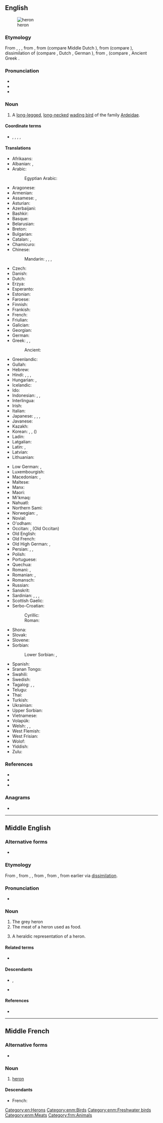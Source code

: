 {{also|Heron|héron}}
==English==
{{slim-wikipedia|dab=heron (disambiguation)|heron}}

[[Image:Urban Heron.JPG|thumb|heron]]

===Etymology===
From {{inh|en|enm|heron}}, {{m|enm|heroun}}, {{m|enm|heiron}}, from {{der|en|xno|heiron}}, from {{der|en|odt|*heigero}} (compare Middle Dutch {{m|dum|heiger}}), from {{der|en|gem-pro|*haigrô}} (compare {{cog|sv|häger}}), dissimilation of {{m|gem-pro|*hraigrô}} (compare {{cog|ang|hrāgra}}, Dutch {{m|nl|reiger}}, German {{m|de|Reiher}}), from {{etyl|ine-pro|en}} {{m|ine-pro|*(s)kreik-}}, {{m|ine-pro|*(s)kreig-||to screech, creak}} (compare {{cog|cy|crëyr||heron}}, Ancient Greek {{m|grc|κρίζω||to creak, screech}}.

===Pronunciation===
* {{IPA|/ˈhɛ.ɹən/|lang=en}}
* {{audio|en-us-heron.ogg|Audio (US)|lang=en}}
* {{rhymes|ɛɹən|lang=en}}

===Noun===
{{en-noun}}

# A [[long-legged]], [[long-necked]] [[wading bird]] of the family [[Ardeidae]].

====Coordinate terms====
* {{sense|a wading bird}} {{l|en|egret}}, {{l|en|bittern}}, {{l|en|crane}}, {{l|en|heronsew}}, {{l|en|stork}}

====Translations====
{{trans-top|bird}}
* Afrikaans: {{t|af|reier}}
* Albanian: {{t+|sq|gatë|f}}, {{t|sq|çapkë|f}}
* Arabic: {{t|ar|بَلَشُون}}
*: Egyptian Arabic: {{t|arz|بلشون|m|tr=balshon|sc=Arab}}
* Aragonese: {{t|an|garra}}
* Armenian: {{t+|hy|ձկնկուլ}}
* Assamese: {{t|as|বগলী}}, {{t|as|বগ}}
* Asturian: {{t+|ast|garza|f}}
* Azerbaijani: {{t|az|vağ}}
* Bashkir: {{t|ba|селән|sc=Cyrl}}
* Basque: {{t|eu|koartza}}
* Belarusian: {{t|be|чапля|f|tr=čáplja}}
* Breton: {{t+|br|kerc’heiz|f}}
* Bulgarian: {{t+|bg|чапла|f|tr=čápla}}
* Catalan: {{t|ca|agró}}, {{t|ca|ardeid}}
* Chamicuro: {{t|ccc|askoli}}
* Chinese:
*: Mandarin: {{t+|cmn|蒼鷺|sc=Hani}}, {{t+|cmn|苍鹭|tr=cānglù|sc=Hani}}, {{t+|cmn|鷺|sc=Hani}}, {{t+|cmn|鹭|tr=lù|sc=Hani}}
* Czech: {{t+|cs|volavka|f}}
* Danish: {{t+|da|hejre|c}}
* Dutch: {{t+|nl|reiger|m}}
* Erzya: {{t|myv|сёнксь}}
* Esperanto: {{t+|eo|ardeo}}
* Estonian: {{t|et|haigur}}
* Faroese: {{t+|fo|hegri}}
* Finnish: {{t+|fi|haikara}}
* Frankish: {{t|frk|haigru|m}}
* French: {{t+|fr|héron|m}}
* Friulian: {{t|fur|airon}}
* Galician: {{t|gl|garza}}
* Georgian: {{t|ka|ყანჩა}}
* German: {{t+|de|Reiher|m}}
* Greek: {{t+|el|ερωδιός|m}}, {{t|el|αρδέα|f}}, {{t+|el|τσικνιάς|m}}
*: Ancient: {{t|grc|ἐρῳδιός|m}}
* Greenlandic: {{t|kl|qeriiaq}}
* Gullah: {{t|gul|pojo}}
* Hebrew: {{t+|he|אֲנָפָה|f|tr=anafá}}
* Hindi: {{t|hi|वगुला|tr=vagulā}}, {{t+|hi|बगला|m}}, {{t+|hi|बगुला|m}}, {{t+|hi|बक|m}}
* Hungarian: {{t+|hu|gém}}, {{t+|hu|kócsag}}
* Icelandic: {{t+|is|hegri|m}}
* Ido: {{t+|io|herono}}
* Indonesian: {{t+|id|kuntul}}, {{t+|id|kowak}}, {{t+|id|cangak}}
* Interlingua: {{t|ia|hairon}}
* Irish: {{t|ga|corr}}
* Italian: {{t+|it|airone|m}}
* Japanese: {{t+|ja|鷺|tr=さぎ, sagi}}, {{t|ja|サギ|tr=sagi}}, {{t|ja|白鷺|tr=しらさぎ, shirasagi}}, {{t|ja|シラサギ|tr=shirasagi}}
* Javanese: {{t+|jv|blekok}}
* Kazakh: {{t|kk|құтан|tr=kutan|sc=Cyrl}}
* Korean: {{t|ko|왜가리}}, {{t+|ko|해오라기|tr=haeoragi}}, {{t+|ko|백로}} ({{t+|ko|白鷺}})
* Ladin: {{t|lld|airon}}
* Latgalian: {{t|ltg|ziurejs}}
* Latin: {{t+|la|ardea|f}}, {{t|la|ardeola|f}}
* Latvian: {{t|lv|gārnis}}
* Lithuanian: {{t+|lt|garnys}}
{{trans-mid}}
* Low German: {{t|nds|Reier}}, {{t|nds|Reiger|m}}
* Luxembourgish: {{t+|lb|Räer|m}}
* Macedonian: {{t|mk|сива чапја|f|tr=síva čápja}}, {{t|mk|чапја|f|tr=čápja}}
* Maltese: {{t|mt|russett}}
* Manx: {{t|gv|coar ny hastan|f}}
* Maori: {{t|mi|heroni}}
* Mi'kmaq: {{t|mic|tmgwatignej|an}}
* Nahuatl: {{t|nah|aztatl}}
* Northern Sami: {{t|se|ránesháigir}}
* Norwegian: {{t|no|hegre}}, {{t|no|heire|m}}
* Novial: {{t|nov|herone}}
* O'odham: {{t|ood|ṣu꞉dagĭ u’uwhig}}
* Occitan: {{t|oc|bernat}}, {{m|pro|*aigreta}} (Old Occitan)
* Old English: {{t|ang|hrāgra|m}}
* Old French: {{t|fro|hairon|m}} {{t|fro|heiron|m}}
* Old High German: {{t|goh|heigaro|m}}, {{t|goh|reigaro|m}}
* Persian: {{t+|fa|حواصیل|tr=havāsil|sc=fa-Arab}}, {{t+|fa|بوتیمار|tr=butimār|sc=fa-Arab}}, {{t|fa|چگرنه|tr=čegarne|sc=fa-Arab}}
* Polish: {{t+|pl|czapla|f}}
* Portuguese: {{t+|pt|garça|f}}
* Quechua: {{t|qu|wakchilla}}
* Romani: {{t|rom|kokosturko|m}}, {{t|rom|kokosturka|f}}
* Romanian: {{t+|ro|stârc|m}}, {{t+|ro|bâtlan|m}}
* Romansch: {{t|rm|irun}}
* Russian: {{t+|ru|ца́пля|f}}
* Sanskrit: {{t+|sa|बक|m}}
* Sardinian: {{t|sc|perdigiorronadas}}, {{t|sc|mengoni}}, {{t|sc|menga}}, {{t|sc|garza}}
* Scottish Gaelic: {{t|gd|corra-ghritheach|f}}
* Serbo-Croatian:
*: Cyrillic: {{t|sh|чапља|f|sc=Cyrl}}
*: Roman: {{t+|sh|čaplja|f|sc=Latn}}
* Shona: {{t|sn|nyarupani}}
* Slovak: {{t|sk|volavka}}
* Slovene: {{t+|sl|čaplja|f}}
* Sorbian:
*: Lower Sorbian: {{t|dsb|šytawa|f}}, {{t|dsb|rybarnik|m}}
* Spanish: {{t+|es|garza|f}}
* Sranan Tongo: {{t|srn|sabaku}}
* Swahili: {{t-needed|sw}}
* Swedish: {{t+|sv|häger}}
* Tagalog: {{t|tl|tagák}}, {{t|tl|bakaw}}, {{t|tl|garsa}}
* Telugu: {{t+|te|నారాయణపక్షి|sc=Telu}}
* Thai: {{t+|th|นกยาง|tr=nók yaang}}
* Turkish: {{t+|tr|balıkçıl}}
* Ukrainian: {{t|uk|чапля|f|tr=čáplja}}
* Upper Sorbian: {{t|hsb|čapla}}
* Vietnamese: {{t+|vi|diệc}}
* Volapük: {{t+|vo|härod}}
* Welsh: {{t|cy|crëyr}}, {{t|cy|crychydd|m}}, {{t|cy|crychyddod|m-p}}
* West Flemish: {{t|vls|reiger}}
* West Frisian: {{t|fy|reager|c}}
* Wolof: {{t|wo|warapuló|alt=warapuló mi}}
* Yiddish: {{t-needed|yi}}
* Zulu: {{t-needed|zu}}
{{trans-bottom}}

===References===
* {{pedia}}
* {{specieslite|Ardeidae}}
* {{comcatlite|Ardeidae}}

===Anagrams===
* {{anagrams|en|a=ehnor|Honer|Horne|Rhone|Rhône|honer|horne|rhone}}

[[Category:en:Herons]]

----

==Middle English==

===Alternative forms===
* {{alter|enm|hayroun|heyroun|heroun|herne|heiron|heyrune|heyrone|herowne|heern}}

===Etymology===
From {{bor|enm|xno|heiron}}, from {{der|enm|ML.|hairō}}, {{m|la|*haigrō}}, from {{der|enm|odt|*heigero}}, from {{der|enm|gem-pro|*haigrô}}, from earlier {{m|gem-pro|*hraigrô}} via [[dissimilation]].

===Pronunciation===
* {{IPA|lang=enm|/ˈhɛːrun/|/ˈhɛːr(ə)n/|/ˈhɛi̯run/|/hɛi̯ˈruːn/}}

===Noun===
{{enm-noun|herons}}

# The grey heron {{gloss|''[[Ardea cinerea]]''}}
# The meat of a heron used as food.
# {{lb|enm|rare|heraldry}} A heraldic representation of a heron.

====Related terms====
* {{l|enm|heronsewe}}

====Descendants====
* {{desc|en|heron}}, {{l|en|hern}}
* {{desc|sco|hern}}

====References====
* {{R:MED Online|entry=heirǒun (n.)  |id=MED20288 |accessdate=2018-07-06}}

[[Category:enm:Birds]]
[[Category:enm:Freshwater birds]]
[[Category:enm:Meats]]

----

==Middle French==

===Alternative forms===
* {{alter|frm|hairon}}

===Noun===
{{frm-noun|m}}

# [[heron#English|heron]]

====Descendants====
* French: {{l|fr|héron}}

[[Category:frm:Animals]]